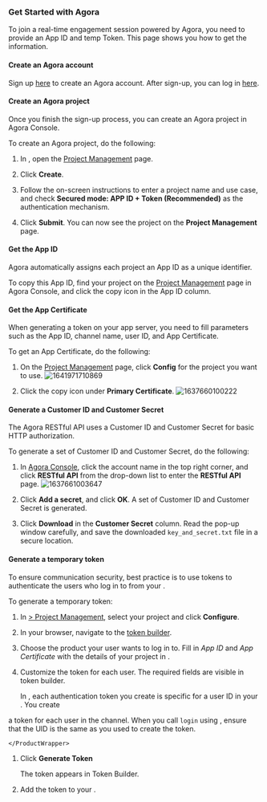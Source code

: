 

### Get Started with Agora

To join a real-time engagement session powered by Agora, you need to provide an App ID and temp Token. This page shows you how to get the information.

#### Create an Agora account

Sign up [here](https://sso.agora.io/en/signup/) to create an Agora account. After sign-up, you can log in [here](https://console.agora.io/).

#### Create an Agora project

Once you finish the sign-up process, you can create an Agora project in Agora Console.

To create an Agora project, do the following:

1.  In <Vg k="CONSOLE" />, open the [Project Management](https://console.agora.io/projects) page.

2.  Click **Create**.

3.  Follow the on-screen instructions to enter a project name and use case, and check **Secured mode: APP ID + Token (Recommended)** as the authentication mechanism.

4.  Click **Submit**. You can now see the project on the **Project Management** page.

#### Get the App ID

Agora automatically assigns each project an App ID as a unique identifier.

To copy this App ID, find your project on the [Project Management](https://console.agora.io/projects) page in Agora Console, and click the copy icon in the App ID column.

#### Get the App Certificate

When generating a token on your app server, you need to fill parameters such as the App ID, channel name, user ID, and App Certificate.

To get an App Certificate, do the following:

1.  On the [Project Management](https://console.agora.io/projects) page, click **Config** for the project you want to use.
![1641971710869](https://web-cdn.agora.io/docs-files/1641971710869)

2.  Click the copy icon under **Primary Certificate**.
![1637660100222](https://web-cdn.agora.io/docs-files/1637660100222)

#### Generate a Customer ID and Customer Secret

The Agora RESTful API uses a Customer ID and Customer Secret for basic HTTP authorization.

To generate a set of Customer ID and Customer Secret, do the following:

1.  In [Agora Console](https://console.agora.io/), click the account name in the top right corner, and click **RESTful API** from the drop-down list to enter the **RESTful API** page.
![1637661003647](https://web-cdn.agora.io/docs-files/1637661003647)

2.  Click **Add a secret**, and click **OK**. A set of Customer ID and Customer Secret is generated.

3.  Click **Download** in the **Customer Secret** column. Read the pop-up window carefully, and save the downloaded `key_and_secret.txt` file in a secure location.

#### Generate a temporary token

To ensure communication security, best practice is to use tokens to authenticate the users who log in to
<Vg k="MESS" /> from your <Vpl k="CLIENT" />.

To generate a temporary <Vg k="MESS" /> token:

1. In [<Vg k="CONSOLE" /> > Project Management](https://console.agora.io/projects), select your project and click
**Configure**.

1. In your browser, navigate to the [<Vg k="COMPANY" /> token builder](https://agora-token-generator-demo.vercel.app/).

1. Choose the <Vg k="COMPANY" /> product your user wants to log in to. Fill in *App ID* and *App Certificate* with the
details of your project in <Vg k="CONSOLE" />.

1. Customize the token for each user. The required fields are visible in <Vg k="COMPANY" /> token builder.

    <ProductWrapper product="signaling">
    In <Vg k="MESS" />, each authentication token you create is specific for a user ID in your <Vpl k="CLIENT" />. You create
a token for each user in the channel. When you call `login` using <Vg k="MESS_SDK" />, ensure that the UID is the same
as you used to create the token.

    </ProductWrapper>

1. Click **Generate Token**

    The token appears in Token Builder.

1. Add the token to your <Vpl k="CLIENT" />.

